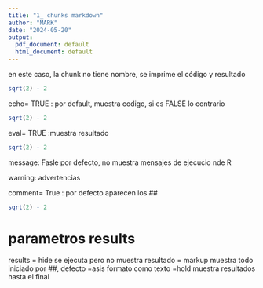 ```yaml
---
title: "1_ chunks markdown"
author: "MARK"
date: "2024-05-20"
output:
  pdf_document: default
  html_document: default
---
```


en este caso, la chunk no tiene nombre, se imprime el código y resultado
```r
sqrt(2) - 2
```

echo= TRUE  : por default, muestra codigo, si es FALSE lo contrario

```r
sqrt(2) - 2
```

eval= TRUE  :muestra resultado

```r
sqrt(2) - 2
```

message: Fasle  por defecto, no muestra mensajes de ejecucio nde R


warning: advertencias 

comment= True  : por defecto aparecen los ##

```r
sqrt(2) - 2
```


# parametros results

results = hide    se ejecuta pero no muestra resultado
= markup    muestra todo iniciado por ##, defecto
=asis       formato como texto
=hold       muestra resultados hasta el final





